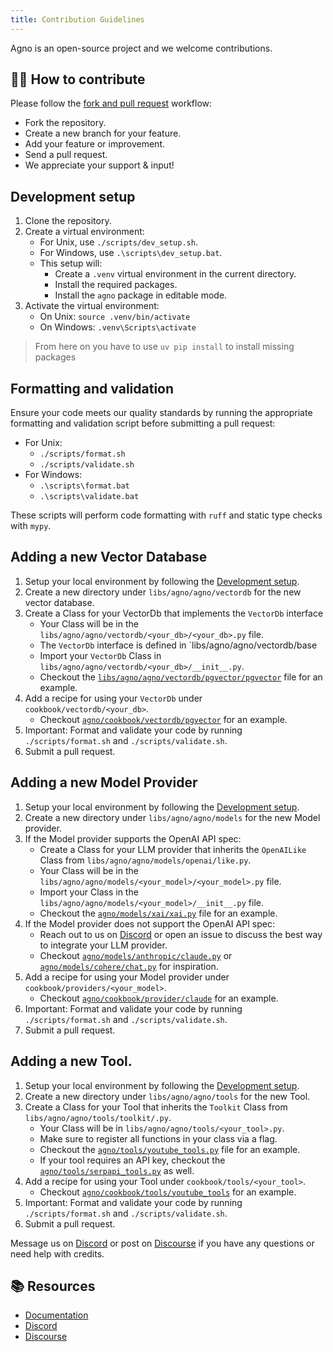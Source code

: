 ```yaml
---
title: Contribution Guidelines
---
```


Agno is an open-source project and we welcome contributions.

## 👩‍💻 How to contribute

Please follow the [fork and pull request](https://docs.github.com/en/get-started/quickstart/contributing-to-projects) workflow:

- Fork the repository.
- Create a new branch for your feature.
- Add your feature or improvement.
- Send a pull request.
- We appreciate your support & input!

## Development setup

1. Clone the repository.
2. Create a virtual environment:
   - For Unix, use `./scripts/dev_setup.sh`.
   - For Windows, use `.\scripts\dev_setup.bat`.
   - This setup will:
     - Create a `.venv` virtual environment in the current directory.
     - Install the required packages.
     - Install the `agno` package in editable mode.
3. Activate the virtual environment:
   - On Unix: `source .venv/bin/activate`
   - On Windows: `.venv\Scripts\activate`

> From here on you have to use `uv pip install` to install missing packages

## Formatting and validation

Ensure your code meets our quality standards by running the appropriate formatting and validation script before submitting a pull request:

- For Unix:
  - `./scripts/format.sh`
  - `./scripts/validate.sh`
- For Windows:
  - `.\scripts\format.bat`
  - `.\scripts\validate.bat`

These scripts will perform code formatting with `ruff` and static type checks with `mypy`.

## Adding a new Vector Database

1. Setup your local environment by following the [Development setup](#development-setup).
2. Create a new directory under `libs/agno/agno/vectordb` for the new vector database.
3. Create a Class for your VectorDb that implements the `VectorDb` interface
   - Your Class will be in the `libs/agno/agno/vectordb/<your_db>/<your_db>.py` file.
   - The `VectorDb` interface is defined in `libs/agno/agno/vectordb/base
   - Import your `VectorDb` Class in `libs/agno/agno/vectordb/<your_db>/__init__.py`.
   - Checkout the [`libs/agno/agno/vectordb/pgvector/pgvector`](https://github.com/agno-agi/agno/blob/main/libs/agno/agno/vectordb/pgvector/pgvector.py) file for an example.
4. Add a recipe for using your `VectorDb` under `cookbook/vectordb/<your_db>`.
   - Checkout [`agno/cookbook/vectordb/pgvector`](https://github.com/agno-agi/agno/tree/main/cookbook/vectordb/pgvector) for an example.
5. Important: Format and validate your code by running `./scripts/format.sh` and `./scripts/validate.sh`.
6. Submit a pull request.

## Adding a new Model Provider

1. Setup your local environment by following the [Development setup](#development-setup).
2. Create a new directory under `libs/agno/agno/models` for the new Model provider.
3. If the Model provider supports the OpenAI API spec:
   - Create a Class for your LLM provider that inherits the `OpenAILike` Class from `libs/agno/agno/models/openai/like.py`.
   - Your Class will be in the `libs/agno/agno/models/<your_model>/<your_model>.py` file.
   - Import your Class in the `libs/agno/agno/models/<your_model>/__init__.py` file.
   - Checkout the [`agno/models/xai/xai.py`](https://github.com/agno-agi/agno/blob/main/libs/agno/agno/models/together/together.py) file for an example.
4. If the Model provider does not support the OpenAI API spec:
   - Reach out to us on [Discord](https://discord.gg/4MtYHHrgA8) or open an issue to discuss the best way to integrate your LLM provider.
   - Checkout [`agno/models/anthropic/claude.py`](https://github.com/agno-agi/agno/blob/main/libs/agno/agno/models/anthropic/claude.py) or [`agno/models/cohere/chat.py`](https://github.com/agno-agi/agno/blob/main/libs/agno/agno/models/cohere/chat.py) for inspiration.
5. Add a recipe for using your Model provider under `cookbook/providers/<your_model>`.
   - Checkout [`agno/cookbook/provider/claude`](https://github.com/agno-agi/agno/tree/main/cookbook/providers/claude) for an example.
6. Important: Format and validate your code by running `./scripts/format.sh` and `./scripts/validate.sh`.
7. Submit a pull request.

## Adding a new Tool.

1. Setup your local environment by following the [Development setup](#development-setup).
2. Create a new directory under `libs/agno/agno/tools` for the new Tool.
3. Create a Class for your Tool that inherits the `Toolkit` Class from `libs/agno/agno/tools/toolkit/.py`.
   - Your Class will be in `libs/agno/agno/tools/<your_tool>.py`.
   - Make sure to register all functions in your class via a flag.
   - Checkout the [`agno/tools/youtube_tools.py`](https://github.com/agno-agi/agno/blob/main/libs/agno/agno/tools/youtube_tools.py) file for an example.
   - If your tool requires an API key, checkout the [`agno/tools/serpapi_tools.py`](https://github.com/agno-agi/agno/blob/main/libs/agno/agno/tools/serpapi_tools.py) as well.
4. Add a recipe for using your Tool under `cookbook/tools/<your_tool>`.
   - Checkout [`agno/cookbook/tools/youtube_tools`](https://github.com/agno-agi/agno/blob/main/cookbook/tools/youtube_tools.py) for an example.
5. Important: Format and validate your code by running `./scripts/format.sh` and `./scripts/validate.sh`.
6. Submit a pull request.

Message us on [Discord](https://discord.gg/4MtYHHrgA8) or post on [Discourse](https://community.agno.com/) if you have any questions or need help with credits.

## 📚 Resources

- <a href="https://docs.agno.com/introduction" target="_blank" rel="noopener noreferrer">Documentation</a>
- <a href="https://discord.gg/4MtYHHrgA8" target="_blank" rel="noopener noreferrer">Discord</a>
- <a href="https://community.agno.com/" target="_blank" rel="noopener noreferrer">Discourse</a>
